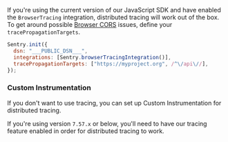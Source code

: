 If you're using the current version of our JavaScript SDK and have enabled the `BrowserTracing` integration, distributed tracing will work out of the box. To get around possible [Browser CORS](https://developer.mozilla.org/en-US/docs/Web/HTTP/CORS) issues, define your `tracePropagationTargets`.

```javascript
Sentry.init({
  dsn: "___PUBLIC_DSN___",
  integrations: [Sentry.browserTracingIntegration()],
  tracePropagationTargets: ["https://myproject.org", /^\/api\//],
});
```

### Custom Instrumentation

If you don't want to use tracing, you can set up <PlatformLink to="/tracing/trace-propagation/custom-instrumentation/">Custom Instrumentation</PlatformLink> for distributed tracing.

If you're using version `7.57.x` or below, you'll need to have our <PlatformLink to="/tracing/">tracing feature enabled</PlatformLink> in order for distributed tracing to work.
